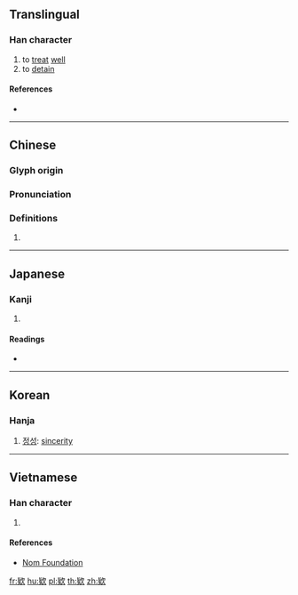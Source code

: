 {{character info/new}}
==Translingual==

===Han character===
{{Han char|rn=76|rad=欠|as=07|sn=11|four=|canj=PKNO|ids=⿰𠤕欠}}

# to [[treat]] [[well]]
# to [[detain]]

====References====
* {{Han ref|kx=0568.020|dkj=16085|dj=0956.150|hdz=32140.090|uh=6B35|ud=27445}}

----

==Chinese==
{{zh-forms}}

===Glyph origin===
{{Han etym}}

===Pronunciation===
{{zh-pron
|m=kuǎn
|c=fun2
|mc=y
|oc=y
|ma=
|cat=v
}}

===Definitions===
{{zh-hanzi}}

# {{rfdef|lang=zh}}

----

==Japanese==

===Kanji===
{{ja-kanji|grade=|rs=欠07}}

# {{defn|lang=ja|sort=欠07}}

====Readings====
* {{ja-readings|on=[[かん]] (kan)|kun=}}

----

==Korean==

===Hanja===
{{ko-hanja|hangeul=관|eumhun=|rv=gwan|mr=kwan|y=kwan}}

# [[정성]]: [[sincerity]]

----

==Vietnamese==

===Han character===
{{vi-readings|rs=欠07| hanviet = khoản}}

# {{defn|lang=vi|sort=欠07}}

====References====
*[http://nomfoundation.org/common/nom_details.php?codepoint=6b35 Nom Foundation]

[[fr:欵]]
[[hu:欵]]
[[pl:欵]]
[[th:欵]]
[[zh:欵]]